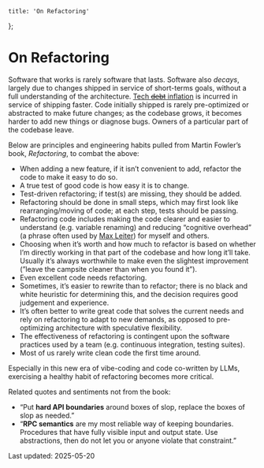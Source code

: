 	title: 'On Refactoring'
};

# On Refactoring

Software that works is rarely software that lasts. Software also *decays*, largely due to changes shipped in service of short-terms goals, without a full understanding of the architecture. [Tech ~~debt~~ inflation](https://github.com/Scottbruceheart/primer/blob/main/articles/technical_inflation.md) is incurred in service of shipping faster. Code initially shipped is rarely pre-optimized or abstracted to make future changes; as the codebase grows, it becomes harder to add new things or diagnose bugs. Owners of a particular part of the codebase leave.

Below are principles and engineering habits pulled from Martin Fowler’s book, *Refactoring*, to combat the above:

- When adding a new feature, if it isn’t convenient to add, refactor the code to make it easy to do so.
- A true test of good code is how easy it is to change.
- Test-driven refactoring; if test(s) are missing, they should be added.
- Refactoring should be done in small steps, which may first look like rearranging/moving of code; at each step, tests should be passing.
- Refactoring code includes making the code clearer and easier to understand (e.g. variable renaming) and reducing “cognitive overhead” (a phrase often used by [Max Leiter](https://x.com/max_leiter)) for myself and others.
- Choosing when it’s worth and how much to refactor is based on whether I’m directly working in that part of the codebase and how long it’ll take. Usually it’s always worthwhile to make even the slightest improvement (”leave the campsite cleaner than when you found it”).
- Even excellent code needs refactoring.
- Sometimes, it’s easier to rewrite than to refactor; there is no black and white heuristic for determining this, and the decision requires good judgement and experience.
- It’s often better to write great code that solves the current needs and rely on refactoring to adapt to new demands, as opposed to pre-optimizing architecture with speculative flexibility.
- The effectiveness of refactoring is contingent upon the software practices used by a team (e.g. continuous integration, testing suites).
- Most of us rarely write clean code the first time around.

Especially in this new era of vibe-coding and code co-written by LLMs, exercising a healthy habit of refactoring becomes more critical.

Related quotes and sentiments not from the book:

- “Put **hard API boundaries** around boxes of slop, replace the boxes of slop as needed.”
- “**RPC semantics** are my most reliable way of keeping boundaries. Procedures that have fully visible input and output state. Use abstractions, then do not let you or anyone violate that constraint.”

Last updated: 2025-05-20
